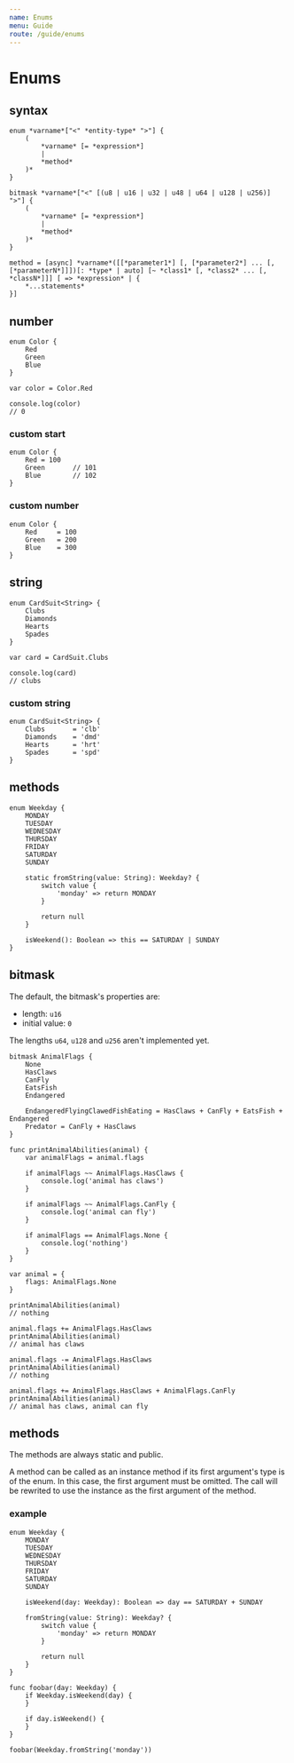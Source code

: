 ```yaml
---
name: Enums
menu: Guide
route: /guide/enums
---
```


# Enums

## syntax

```syntax
enum *varname*["<" *entity-type* ">"] {
	(
		*varname* [= *expression*]
		|
		*method*
	)*
}

bitmask *varname*["<" [(u8 | u16 | u32 | u48 | u64 | u128 | u256)]  ">"] {
	(
		*varname* [= *expression*]
		|
		*method*
	)*
}

method = [async] *varname*([[*parameter1*] [, [*parameter2*] ... [, [*parameterN*]]])[: *type* | auto] [~ *class1* [, *class2* ... [, *classN*]]] [ => *expression* | {
	*...statements*
}]
```

## number

```kaoscript
enum Color {
	Red
	Green
	Blue
}

var color = Color.Red

console.log(color)
// 0
```

### custom start
```kaoscript
enum Color {
	Red = 100
	Green		// 101
	Blue		// 102
}
```

### custom number
```kaoscript
enum Color {
	Red		= 100
	Green	= 200
	Blue	= 300
}
```

## string

```kaoscript
enum CardSuit<String> {
	Clubs
	Diamonds
	Hearts
	Spades
}

var card = CardSuit.Clubs

console.log(card)
// clubs
```

### custom string

```kaoscript
enum CardSuit<String> {
	Clubs		= 'clb'
	Diamonds	= 'dmd'
	Hearts		= 'hrt'
	Spades		= 'spd'
}
```

## methods

```kaoscript
enum Weekday {
    MONDAY
    TUESDAY
    WEDNESDAY
    THURSDAY
    FRIDAY
    SATURDAY
    SUNDAY

    static fromString(value: String): Weekday? {
        switch value {
            'monday' => return MONDAY
        }

        return null
    }

    isWeekend(): Boolean => this == SATURDAY | SUNDAY
}
```

## bitmask

The default, the bitmask's properties are:
- length: `u16`
- initial value: `0`

The lengths `u64`, `u128` and `u256` aren't implemented yet.

```kaoscript
bitmask AnimalFlags {
	None
	HasClaws
	CanFly
	EatsFish
	Endangered

	EndangeredFlyingClawedFishEating = HasClaws + CanFly + EatsFish + Endangered
	Predator = CanFly + HasClaws
}

func printAnimalAbilities(animal) {
	var animalFlags = animal.flags

	if animalFlags ~~ AnimalFlags.HasClaws {
		console.log('animal has claws')
	}

	if animalFlags ~~ AnimalFlags.CanFly {
		console.log('animal can fly')
	}

	if animalFlags == AnimalFlags.None {
		console.log('nothing')
	}
}

var animal = {
	flags: AnimalFlags.None
}

printAnimalAbilities(animal)
// nothing

animal.flags += AnimalFlags.HasClaws
printAnimalAbilities(animal)
// animal has claws

animal.flags -= AnimalFlags.HasClaws
printAnimalAbilities(animal)
// nothing

animal.flags += AnimalFlags.HasClaws + AnimalFlags.CanFly
printAnimalAbilities(animal)
// animal has claws, animal can fly
```

## methods

The methods are always static and public.

A method can be called as an instance method if its first argument's type is of the enum. In this case, the first argument must be omitted.
The call will be rewrited to use the instance as the first argument of the method.

### example

```kaoscript
enum Weekday {
	MONDAY
	TUESDAY
	WEDNESDAY
	THURSDAY
	FRIDAY
	SATURDAY
	SUNDAY

	isWeekend(day: Weekday): Boolean => day == SATURDAY + SUNDAY

	fromString(value: String): Weekday? {
		switch value {
			'monday' => return MONDAY
		}

		return null
	}
}

func foobar(day: Weekday) {
	if Weekday.isWeekend(day) {
	}

	if day.isWeekend() {
	}
}

foobar(Weekday.fromString('monday'))
```
